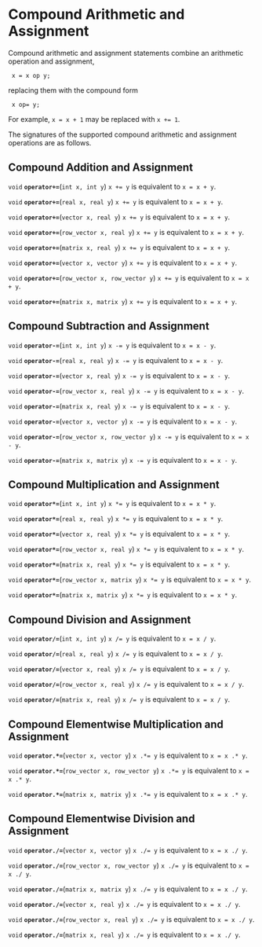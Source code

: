# Compound Arithmetic and Assignment

Compound arithmetic and assignment statements combine an arithmetic
operation and assignment,

```
 x = x op y;
 ```

replacing them with the compound form

```
 x op= y;
 ```

For example, `x = x + 1` may be replaced with `x += 1`.

The signatures of the supported compound arithmetic and assignment
operations are as follows.

## Compound Addition and Assignment

<!-- void; operator+=; (int x, int y); -->
\index{{\tt \bfseries operator\_compound\_add}!{\tt (int x, int y): void}|hyperpage}

`void` **`operator+=`**(`int x, int y`)
`x += y` is equivalent to `x = x + y`.

<!-- void; operator+=; (real x, real y); -->
\index{{\tt \bfseries operator\_compound\_add}!{\tt (real x, real y): void}|hyperpage}

`void` **`operator+=`**(`real x, real y`)
`x += y` is equivalent to `x = x + y`.

<!-- void; operator+=; (vector x, real y); -->
\index{{\tt \bfseries operator\_compound\_add}!{\tt (vector x, real y): void}|hyperpage}

`void` **`operator+=`**(`vector x, real y`)
`x += y` is equivalent to `x = x + y`.

<!-- void; operator+=; (row_vector x, real y); -->
\index{{\tt \bfseries operator\_compound\_add}!{\tt (row\_vector x, real y): void}|hyperpage}

`void` **`operator+=`**(`row_vector x, real y`)
`x += y` is equivalent to `x = x + y`.

<!-- void; operator+=; (matrix x, real y); -->
\index{{\tt \bfseries operator\_compound\_add}!{\tt (matrix x, real y): void}|hyperpage}

`void` **`operator+=`**(`matrix x, real y`)
`x += y` is equivalent to `x = x + y`.

<!-- void; operator+=; (vector x, vector y); -->
\index{{\tt \bfseries operator\_compound\_add}!{\tt (vector x, vector y): void}|hyperpage}

`void` **`operator+=`**(`vector x, vector y`)
`x += y` is equivalent to `x = x + y`.

<!-- void; operator+=; (row_vector x, row_vector y); -->
\index{{\tt \bfseries operator\_compound\_add}!{\tt (row\_vector x, row\_vector y): void}|hyperpage}

`void` **`operator+=`**(`row_vector x, row_vector y`)
`x += y` is equivalent to `x = x + y`.

<!-- void; operator+=; (matrix x, matrix y); -->
\index{{\tt \bfseries operator\_compound\_add}!{\tt (matrix x, matrix y): void}|hyperpage}

`void` **`operator+=`**(`matrix x, matrix y`)
`x += y` is equivalent to `x = x + y`.

## Compound Subtraction and Assignment

<!-- void; operator-=; (int x, int y); -->
\index{{\tt \bfseries operator\_compound\_subtract}!{\tt (int x, int y): void}|hyperpage}

`void` **`operator-=`**(`int x, int y`)
`x -= y` is equivalent to `x = x - y`.

<!-- void; operator-=; (real x, real y); -->
\index{{\tt \bfseries operator\_compound\_subtract}!{\tt (real x, real y): void}|hyperpage}

`void` **`operator-=`**(`real x, real y`)
`x -= y` is equivalent to `x = x - y`.

<!-- void; operator-=; (vector x, real y); -->
\index{{\tt \bfseries operator\_compound\_subtract}!{\tt (vector x, real y): void}|hyperpage}

`void` **`operator-=`**(`vector x, real y`)
`x -= y` is equivalent to `x = x - y`.

<!-- void; operator-=; (row_vector x, real y); -->
\index{{\tt \bfseries operator\_compound\_subtract}!{\tt (row\_vector x, real y): void}|hyperpage}

`void` **`operator-=`**(`row_vector x, real y`)
`x -= y` is equivalent to `x = x - y`.

<!-- void; operator-=; (matrix x, real y); -->
\index{{\tt \bfseries operator\_compound\_subtract}!{\tt (matrix x, real y): void}|hyperpage}

`void` **`operator-=`**(`matrix x, real y`)
`x -= y` is equivalent to `x = x - y`.

<!-- void; operator-=; (vector x, vector y); -->
\index{{\tt \bfseries operator\_compound\_subtract}!{\tt (vector x, vector y): void}|hyperpage}

`void` **`operator-=`**(`vector x, vector y`)
`x -= y` is equivalent to `x = x - y`.

<!-- void; operator-=; (row_vector x, row_vector y); -->
\index{{\tt \bfseries operator\_compound\_subtract}!{\tt (row\_vector x, row\_vector y): void}|hyperpage}

`void` **`operator-=`**(`row_vector x, row_vector y`)
`x -= y` is equivalent to `x = x - y`.

<!-- void; operator-=; (matrix x, matrix y); -->
\index{{\tt \bfseries operator\_compound\_subtract}!{\tt (matrix x, matrix y): void}|hyperpage}

`void` **`operator-=`**(`matrix x, matrix y`)
`x -= y` is equivalent to `x = x - y`.

## Compound Multiplication and Assignment

<!-- void; operator*=; (int x, int y); -->
\index{{\tt \bfseries operator\_compound\_multiply}!{\tt (int x, int y): void}|hyperpage}

`void` **`operator*=`**(`int x, int y`)
`x *= y` is equivalent to `x = x * y`.

<!-- void; operator*=; (real x, real y); -->
\index{{\tt \bfseries operator\_compound\_multiply}!{\tt (real x, real y): void}|hyperpage}

`void` **`operator*=`**(`real x, real y`)
`x *= y` is equivalent to `x = x * y`.

<!-- void; operator*=; (vector x, real y); -->
\index{{\tt \bfseries operator\_compound\_multiply}!{\tt (vector x, real y): void}|hyperpage}

`void` **`operator*=`**(`vector x, real y`)
`x *= y` is equivalent to `x = x * y`.

<!-- void; operator*=; (row_vector x, real y); -->
\index{{\tt \bfseries operator\_compound\_multiply}!{\tt (row\_vector x, real y): void}|hyperpage}

`void` **`operator*=`**(`row_vector x, real y`)
`x *= y` is equivalent to `x = x * y`.

<!-- void; operator*=; (matrix x, real y); -->
\index{{\tt \bfseries operator\_compound\_multiply}!{\tt (matrix x, real y): void}|hyperpage}

`void` **`operator*=`**(`matrix x, real y`)
`x *= y` is equivalent to `x = x * y`.

<!-- void; operator*=; (row_vector x, matrix y); -->
\index{{\tt \bfseries operator\_compound\_multiply}!{\tt (row\_vector x, matrix y): void}|hyperpage}

`void` **`operator*=`**(`row_vector x, matrix y`)
`x *= y` is equivalent to `x = x * y`.

<!-- void; operator*=; (matrix x, matrix y); -->
\index{{\tt \bfseries operator\_compound\_multiply}!{\tt (matrix x, matrix y): void}|hyperpage}

`void` **`operator*=`**(`matrix x, matrix y`)
`x *= y` is equivalent to `x = x * y`.

## Compound Division and Assignment

<!-- void; operator/=; (int x, int y); -->
\index{{\tt \bfseries operator\_compound\_divide}!{\tt (int x, int y): void}|hyperpage}

`void` **`operator/=`**(`int x, int y`)
`x /= y` is equivalent to `x = x / y`.

<!-- void; operator/=; (real x, real y); -->
\index{{\tt \bfseries operator\_compound\_divide}!{\tt (real x, real y): void}|hyperpage}

`void` **`operator/=`**(`real x, real y`)
`x /= y` is equivalent to `x = x / y`.

<!-- void; operator/=; (vector x, real y); -->
\index{{\tt \bfseries operator\_compound\_divide}!{\tt (vector x, real y): void}|hyperpage}

`void` **`operator/=`**(`vector x, real y`)
`x /= y` is equivalent to `x = x / y`.

<!-- void; operator/=; (row_vector x, real y); -->
\index{{\tt \bfseries operator\_compound\_divide}!{\tt (row\_vector x, real y): void}|hyperpage}

`void` **`operator/=`**(`row_vector x, real y`)
`x /= y` is equivalent to `x = x / y`.

<!-- void; operator/=; (matrix x, real y); -->
\index{{\tt \bfseries operator\_compound\_divide}!{\tt (matrix x, real y): void}|hyperpage}

`void` **`operator/=`**(`matrix x, real y`)
`x /= y` is equivalent to `x = x / y`.

## Compound Elementwise Multiplication and Assignment

<!-- void; operator.*=; (vector x, vector y); -->
\index{{\tt \bfseries operator\_compound\_elt\_multiply}!{\tt (vector x, vector y): void}|hyperpage}

`void` **`operator.*=`**(`vector x, vector y`)
`x .*= y` is equivalent to `x = x .* y`.

<!-- void; operator.*=; (row_vector x, row_vector y); -->
\index{{\tt \bfseries operator\_compound\_elt\_multiply}!{\tt (row\_vector x, row\_vector y): void}|hyperpage}

`void` **`operator.*=`**(`row_vector x, row_vector y`)
`x .*= y` is equivalent to `x = x .* y`.

<!-- void; operator.*=; (matrix x, matrix y); -->
\index{{\tt \bfseries operator\_compound\_elt\_multiply}!{\tt (matrix x, matrix y): void}|hyperpage}

`void` **`operator.*=`**(`matrix x, matrix y`)
`x .*= y` is equivalent to `x = x .* y`.

## Compound Elementwise Division and Assignment

<!-- void; operator./=; (vector x, vector y); -->
\index{{\tt \bfseries operator\_compound\_elt\_divide}!{\tt (vector x, vector y): void}|hyperpage}

`void` **`operator./=`**(`vector x, vector y`)
`x ./= y` is equivalent to `x = x ./ y`.

<!-- void; operator./=; (row_vector x, row_vector y); -->
\index{{\tt \bfseries operator\_compound\_elt\_divide}!{\tt (row\_vector x, row\_vector y): void}|hyperpage}

`void` **`operator./=`**(`row_vector x, row_vector y`)
`x ./= y` is equivalent to `x = x ./ y`.

<!-- void; operator./=; (matrix x, matrix y); -->
\index{{\tt \bfseries operator\_compound\_elt\_divide}!{\tt (matrix x, matrix y): void}|hyperpage}

`void` **`operator./=`**(`matrix x, matrix y`)
`x ./= y` is equivalent to `x = x ./ y`.

<!-- void; operator./=; (vector x, real y); -->
\index{{\tt \bfseries operator\_compound\_elt\_divide}!{\tt (vector x, real y): void}|hyperpage}

`void` **`operator./=`**(`vector x, real y`)
`x ./= y` is equivalent to `x = x ./ y`.

<!-- void; operator./=; (row_vector x, real y); -->
\index{{\tt \bfseries operator\_compound\_elt\_divide}!{\tt (row\_vector x, real y): void}|hyperpage}

`void` **`operator./=`**(`row_vector x, real y`)
`x ./= y` is equivalent to `x = x ./ y`.

<!-- void; operator./=; (matrix x, real y); -->
\index{{\tt \bfseries operator\_compound\_elt\_divide}!{\tt (matrix x, real y): void}|hyperpage}

`void` **`operator./=`**(`matrix x, real y`)
`x ./= y` is equivalent to `x = x ./ y`.

